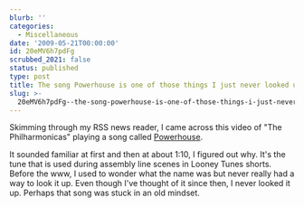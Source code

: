 ```yaml
---
blurb: ''
categories:
  - Miscellaneous
date: '2009-05-21T00:00:00'
id: 20eMV6h7pdFg
scrubbed_2021: false
status: published
type: post
title: The song Powerhouse is one of those things I just never looked up
slug: >-
  20eMV6h7pdFg--the-song-powerhouse-is-one-of-those-things-i-just-never-looked-up
---
```


Skimming through my RSS news reader, I came across this video of
"The Philharmonicas" playing a song called
[Powerhouse](http://en.wikipedia.org/wiki/Powerhouse_(song)).

It sounded familiar at first and then at about 1:10, I figured out
why. It's the tune that is used during assembly line scenes in
Looney Tunes shorts. Before the www, I used to wonder what the name
was but never really had a way to look it up. Even though I've
thought of it since then, I never looked it up. Perhaps that song
was stuck in an old mindset.
